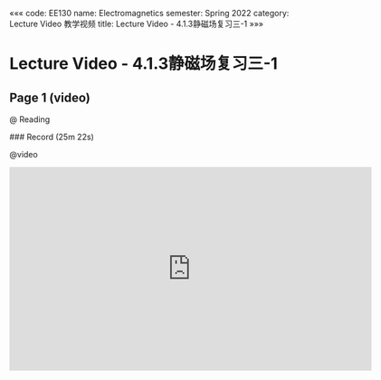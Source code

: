 «««
code: EE130
name: Electromagnetics
semester: Spring 2022
category: Lecture Video 教学视频
title: Lecture Video - 4.1.3静磁场复习三-1
»»»

# Lecture Video - 4.1.3静磁场复习三-1

## Page 1 (video)

@ Reading

<div class="markdown-body">
### Record (25m 22s)
</div>

@video

<iframe src="https://sbbrisk.com/e/c5pl0kao7rep.html" frameborder=0 marginwidth=0 marginheight=0 scrolling=no width=640 height=360 allowfullscreen></iframe>
